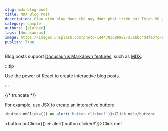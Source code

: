 ```yaml
---
slug: mdx-blog-post
title: MDX Blog Post
description: Giao diện blog dạng thẻ này được phát triển bởi Thịnh Vũ @ Learn Anything.
category: sample
authors: [slorber]
tags: [docusaurus]
image: https://images.unsplash.com/photo-1444703686981-a3abbc4d4fe3?q=80&w=2070&auto=format&fit=crop&ixlib=rb-4.0.3&ixid=M3wxMjA3fDB8MHxwaG90by1wYWdlfHx8fGVufDB8fHx8fA%3D%3D
publish: True
---
```


Blog posts support [Docusaurus Markdown features](https://docusaurus.io/docs/markdown-features), such as [MDX](https://mdxjs.com/).

:::tip

Use the power of React to create interactive blog posts.

:::

{/* truncate */}

For example, use JSX to create an interactive button:

```js
<button onClick={() => alert('button clicked!')}>Click me!</button>
```

<button onClick={() => alert('button clicked!')}>Click me!</button>
